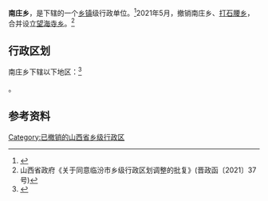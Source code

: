 {{中国乡级行政区|14/10/32/201/000}}

'''南庄乡'''，是{{PRC admin/fullname|14/10/32/201/000|3}}下辖的一个[[乡镇|乡镇]]级行政单位。<ref>{{PRC admin/ref sgc|{{PRC admin/parent|14/10/32/201/000}}}}</ref>2021年5月，撤销南庄乡、[[打石腰乡|打石腰乡]]，合并设立[[望海寺乡|望海寺乡]]。<ref>山西省政府《关于同意临汾市乡级行政区划调整的批复》(晋政函〔2021〕37号)</ref>

== 行政区划 ==

南庄乡下辖以下地区：<ref>{{PRC admin/ref sgc|14/10/32/201/000}}</ref>

{{PRC admin/children|14/10/32/201/000}}。

== 参考资料 ==

{{reflist}}

{{PRC admin/navcat|14/10/32/201/000}}

[[Category:已撤销的山西省乡级行政区|Category:已撤销的山西省乡级行政区]]